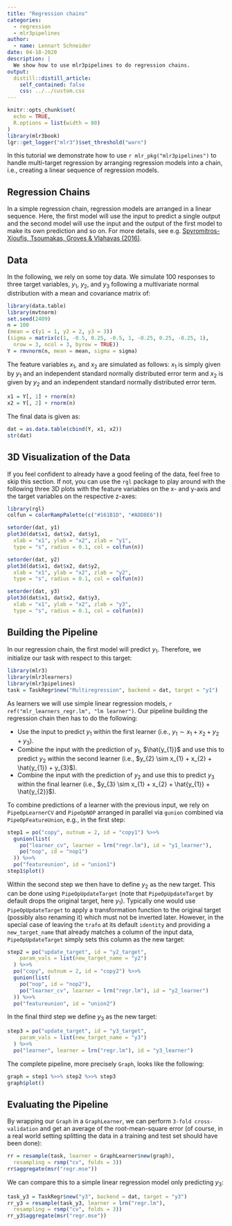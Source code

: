 ```yaml
---
title: "Regression chains"
categories:
  - regression
  - mlr3pipelines
author:
  - name: Lennart Schneider
date: 04-18-2020
description: |
  We show how to use mlr3pipelines to do regression chains.
output:
  distill::distill_article:
    self_contained: false
    css: ../../custom.css
---
```


```r
knitr::opts_chunk$set(
  echo = TRUE,
  R.options = list(width = 80)
)
library(mlr3book)
lgr::get_logger("mlr3")$set_threshold("warn")
```

In this tutorial we demonstrate how to use `r mlr_pkg("mlr3pipelines")` to handle multi-target regression by arranging regression models into a chain, i.e., creating a linear sequence of regression models.

## Regression Chains

In a simple regression chain, regression models are arranged in a linear sequence. Here, the first model will use the input to predict a single output and the second model will use the input and the output of the first model to make its own prediction and so on. For more details, see e.g. [Spyromitros-Xioufis, Tsoumakas, Groves & Vlahavas (2016)](https://doi.org/10.1007/s10994-016-5546-z).

## Data

In the following, we rely on some toy data. We simulate 100 responses to three target variables, $y_{1}$, $y_{2}$, and $y_{3}$ following a multivariate normal distribution with a mean and covariance matrix of:

```r
library(data.table)
library(mvtnorm)
set.seed(2409)
n = 100
(mean = c(y1 = 1, y2 = 2, y3 = 3))
(sigma = matrix(c(1, -0.5, 0.25, -0.5, 1, -0.25, 0.25, -0.25, 1),
  nrow = 3, ncol = 3, byrow = TRUE))
Y = rmvnorm(n, mean = mean, sigma = sigma)
```

The feature variables $x_{1}$, and $x_{2}$ are simulated as follows: $x_{1}$ is simply given by $y_{1}$ and an independent standard normally distributed error term and $x_{2}$ is given by $y_{2}$ and an independent standard normally distributed error term.

```r
x1 = Y[, 1] + rnorm(n)
x2 = Y[, 2] + rnorm(n)
```

The final data is given as:

```r
dat = as.data.table(cbind(Y, x1, x2))
str(dat)
```

## 3D Visualization of the Data

If you feel confident to already have a good feeling of the data, feel free to skip this section. If not, you can use the `rgl` package to play around with the following three 3D plots with the feature variables on the x- and y-axis and the target variables on the respective z-axes:

```r
library(rgl)
colfun = colorRampPalette(c("#161B1D", "#ADD8E6"))
```

```r
setorder(dat, y1)
plot3d(dat$x1, dat$x2, dat$y1,
  xlab = "x1", ylab = "x2", zlab = "y1",
  type = "s", radius = 0.1, col = colfun(n))
```

```r
setorder(dat, y2)
plot3d(dat$x1, dat$x2, dat$y2,
  xlab = "x1", ylab = "x2", zlab = "y2",
  type = "s", radius = 0.1, col = colfun(n))
```

```r
setorder(dat, y3)
plot3d(dat$x1, dat$x2, dat$y3,
  xlab = "x1", ylab = "x2", zlab = "y3",
  type = "s", radius = 0.1, col = colfun(n))
```

## Building the Pipeline

In our regression chain, the first model will predict $y_{1}$. Therefore, we initialize our task with respect to this target:

```r
library(mlr3)
library(mlr3learners)
library(mlr3pipelines)
task = TaskRegr$new("Multiregression", backend = dat, target = "y1")
```

As learners we will use simple linear regression models, `r ref("mlr_learners_regr.lm", "lm learner")`. Our pipeline building the regression chain then has to do the following:

* Use the input to predict $y_{1}$ within the first learner (i.e., $y_{1} \sim x_{1} + x_{2} + y_{2} + y_{3}$).
* Combine the input with the prediction of $y_{1}$, $\hat{y_{1}}$ and use this to predict $y_{2}$ within the second learner (i.e., $y_{2} \sim x_{1} + x_{2} + \hat{y_{1}} + y_{3}$).
* Combine the input with the prediction of $y_{2}$ and use this to predict $y_{3}$ within the final learner (i.e., $y_{3} \sim x_{1} + x_{2} + \hat{y_{1}} + \hat{y_{2}}$).

To combine predictions of a learner with the previous input, we rely on `PipeOpLearnerCV` and `PipeOpNOP` arranged in parallel via `gunion` combined via `PipeOpFeatureUnion`, e.g., in the first step:

```r
step1 = po("copy", outnum = 2, id = "copy1") %>>%
  gunion(list(
    po("learner_cv", learner = lrn("regr.lm"), id = "y1_learner"),
    po("nop", id = "nop1")
  )) %>>%
  po("featureunion", id = "union1")
step1$plot()
```

Within the second step we then have to define $y_{2}$ as the new target. This can be done using `PipeOpUpdateTarget` (note that `PipeOpUpdateTarget` by default drops the original target, here $y_{1}$). Typically one would use `PipeOpUpdateTarget` to apply a transformation function to the original target (possibly also renaming it) which must not be inverted later. However, in the special case of leaving the `trafo` at its default `identity` and providing a `new_target_name` that already matches a column of the input data, `PipeOpUpdateTarget` simply sets this column as the new target:

```r
step2 = po("update_target", id = "y2_target",
    param_vals = list(new_target_name = "y2")
  ) %>>%
  po("copy", outnum = 2, id = "copy2") %>>%
  gunion(list(
    po("nop", id = "nop2"),
    po("learner_cv", learner = lrn("regr.lm"), id = "y2_learner")
  )) %>>%
  po("featureunion", id = "union2")
```

In the final third step we define $y_{3}$ as the new target:

```r
step3 = po("update_target", id = "y3_target",
    param_vals = list(new_target_name = "y3")
  ) %>>%
  po("learner", learner = lrn("regr.lm"), id = "y3_learner")
```

The complete pipeline, more precisely `Graph`, looks like the following:

```r
graph = step1 %>>% step2 %>>% step3
graph$plot()
```

## Evaluating the Pipeline

By wrapping our `Graph` in a `GraphLearner`, we can perform `3-fold cross-validation` and get an average of the root-mean-square error (of course, in a real world setting splitting the data in a training and test set should have been done):

```r
rr = resample(task, learner = GraphLearner$new(graph),
  resampling = rsmp("cv", folds = 3))
rr$aggregate(msr("regr.mse"))
```

We can compare this to a simple linear regression model only predicting $y_{3}$:

```r
task_y3 = TaskRegr$new("y3", backend = dat, target = "y3")
rr_y3 = resample(task_y3, learner = lrn("regr.lm"),
  resampling = rsmp("cv", folds = 3))
rr_y3$aggregate(msr("regr.mse"))
```
